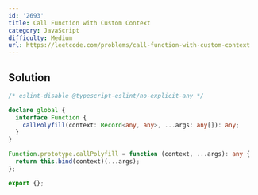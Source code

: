 ```yaml
---
id: '2693'
title: Call Function with Custom Context
category: JavaScript
difficulty: Medium
url: https://leetcode.com/problems/call-function-with-custom-context
---
```


## Solution

```typescript showLineNumbers
/* eslint-disable @typescript-eslint/no-explicit-any */

declare global {
  interface Function {
    callPolyfill(context: Record<any, any>, ...args: any[]): any;
  }
}

Function.prototype.callPolyfill = function (context, ...args): any {
  return this.bind(context)(...args);
};

export {};
```
